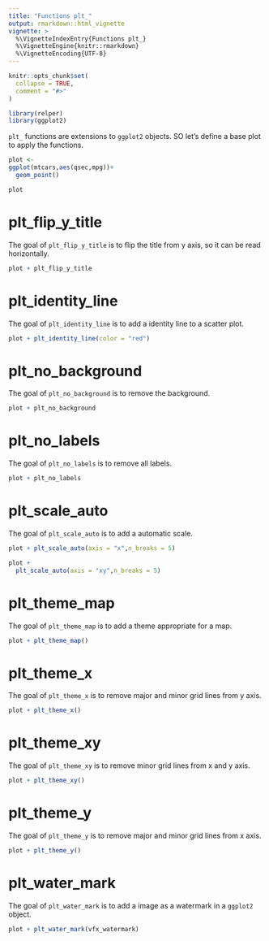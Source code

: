 ```yaml
---
title: "Functions plt_"
output: rmarkdown::html_vignette
vignette: >
  %\VignetteIndexEntry{Functions plt_}
  %\VignetteEngine{knitr::rmarkdown}
  %\VignetteEncoding{UTF-8}
---
```


```r
knitr::opts_chunk$set(
  collapse = TRUE,
  comment = "#>"
)
```

```r
library(relper)
library(ggplot2)

```

`plt_` functions are extensions to `ggplot2` objects. SO let's define a base plot to apply the functions.

```r
plot <- 
ggplot(mtcars,aes(qsec,mpg))+
  geom_point()

plot
```

# plt_flip_y_title

The goal of `plt_flip_y_title` is to flip the title from y axis, so it can be read horizontally.

```r
plot + plt_flip_y_title
```

# plt_identity_line

The goal of `plt_identity_line` is to add a identity line to a scatter plot.

```r
plot + plt_identity_line(color = "red")
```

# plt_no_background

The goal of `plt_no_background` is to remove the background.

```r
plot + plt_no_background
```

# plt_no_labels

The goal of `plt_no_labels` is to remove all labels.

```r
plot + plt_no_labels
```

# plt_scale_auto

The goal of `plt_scale_auto` is to add a automatic scale.

```r
plot + plt_scale_auto(axis = "x",n_breaks = 5)
```

```r
plot +
  plt_scale_auto(axis = "xy",n_breaks = 5)
```

# plt_theme_map

The goal of `plt_theme_map` is to add a theme appropriate for a map.

```r
plot + plt_theme_map()
```

# plt_theme_x

The goal of `plt_theme_x` is to remove major and minor grid lines from y axis.

```r
plot + plt_theme_x()
```

# plt_theme_xy

The goal of `plt_theme_xy` is to remove minor grid lines from x and y axis.

```r
plot + plt_theme_xy()
```

# plt_theme_y

The goal of `plt_theme_y` is to remove major and minor grid lines from x axis.

```r
plot + plt_theme_y()
```

# plt_water_mark

The goal of `plt_water_mark` is to add a image as a watermark in a `ggplot2` object.

```r
plot + plt_water_mark(vfx_watermark)
```

